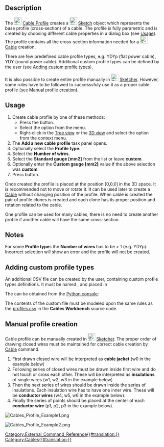<languages/>
<translate>

<!--T:1-->
{{Docnav
|[[Cables_RemoveVertexAttachment|Remove Vertex Attachment]]
|[[Cables_Cable|Cable]]
|[[Cables_Workbench|Cables]]
|IconL=Cables_RemoveVertexAttachment.svg
|IconR=Cables_Cable.svg
|IconC=Cables_workbench_icon.svg
}}

<!--T:2-->
{{GuiCommand
|Name=Cables Profile
|MenuLocation=Cables → Cable Profile
|Workbenches=[[Cables_Workbench|Cables]]
|Shortcut=
|Version=1.0
|SeeAlso=[[Cables_Cable|Cable]]
}}

==Description== <!--T:3-->

<!--T:4-->
The [[Image:Cables_Profile.svg|24px]] [[Cables_Profile|Cable Profile]] creates a [[Image:Sketcher_Sketch.svg|24px]] [[Sketch|Sketch]] object which represents the base profile (cross-section) of a cable. The profile is fully parametric and is created by choosing different cable properties in a dialog box (see [[#Usage|Usage]]). The profile contains all the cross-section information needed for a [[Image:Cables_Cable.svg|24px]] [[Cables_Cable|Cable]] creation.

<!--T:5-->
There are few predefined cable profile types, e.g. YDYp (flat power cable), YDY (round power cable). Additional custom profile types can be defined by the user (see [[#Adding custom profile types|Adding custom profile types]]).

<!--T:6-->
It is also possible to create entire profile manually in [[Image:Sketcher_Sketch.svg|24px]] [[Sketcher_Workbench|Sketcher]]. However, some rules have to be followed to successsfuly use it as a proper cable profile (see [[#Manual profile creation|Manual profile creation]]).

==Usage== <!--T:7-->

<!--T:8-->
# Create cable profile by one of these methods:
#* Press the {{Button|[[Image:Cables_Profile.svg|16px]] [[Cables_Profile|Cable Profile]]}} button.
#* Select the {{MenuCommand|Cables → [[Image:Cables_Profile.svg|16px]] Cable Profile}} option from the menu.
#* Right-click in the [[Tree_view|Tree view]] or the [[3D_view|3D view]] and select the {{MenuCommand|Cables → [[Image:Cables_Profile.svg|16px]] Cable Profile}} option from the context menu.
# The '''Add a new cable profile''' task panel opens.
# Optionally select the '''Profile type'''.
# Select the '''Number of wires'''.
# Select the '''Standard gauge [mm2]''' from the list or leave '''custom'''.
# Optionally enter the '''Custom gauge [mm2]''' value if the above selection was '''custom'''.
# Press {{KEY|OK}} button.

<!--T:9-->
Once created the profile is placed at the position [0,0,0] in the 3D space. It is recommended not to move or rotate it. It can be used later to create a [[Cables_Cable|Cable]] without changing position of the profile. When cable is created the pair of profile clones is created and each clone has its proper position and rotation related to the cable.

<!--T:10-->
One profile can be used for many cables, there is no need to create another profile if another cable will have the same cross-section.

==Notes== <!--T:11-->

<!--T:12-->
For some '''Profile type'''s the '''Number of wires''' has to be > 1 (e.g. YDYp). Incorrect selection will show an error and the profile will not be created.

==Adding custom profile types== <!--T:13-->

<!--T:14-->
An additional CSV file can be created by the user, containing custom profile types definitions. It must be named {{incode|profiles.csv}}, and placed in

<!--T:15-->
{{Code|lang=bash|code=
$FREECAD_USER_DIR/Cables/
}}

<!--T:16-->
The {{incode|$FREECAD_USER_DIR}} can be obtained from the [[Python_console|Python console]]:

<!--T:17-->
{{Code|lang=bash|code=
FreeCAD.getUserAppDataDir()
}}

<!--T:18-->
The contents of the custom {{incode|profiles.csv}} file must be modeled upon the same rules as the [https://github.com/sargo-devel/Cables/blob/master/Resources/presets/profiles.csv profiles.csv] in the '''Cables Workbench''' source code.

==Manual profile creation== <!--T:19-->

<!--T:20-->
Cable profile can be manually created in [[Image:Sketcher_Sketch.svg|24px]] [[Sketcher_Workbench|Sketcher]]. The proper order of drawing closed wires must be maintained for correct cable creation by [[Cables_Cable|Cable]] command.
# First drawn closed wire will be interpreted as '''cable jacket''' (w0 in the example below)
# Following series of closed wires must be drawn inside first wire and do not touch or cross each other. These will be interpreted as '''insulations''' of single wires (w1, w2, w3 in the example below).
# Then the next series of wires should be drawn inside the series of insulations. Each insulation wire has to have one inner wire. These will be '''conductor wires''' (w4, w5, w6 in the example below).
# Finally the series of points should be placed at the center of each '''conductor wire''' (p1, p2, p3 in the example below).

</translate>
[[Image:Cables_Profile_Example1.png]]
<translate>
<!--T:21-->
{{Caption|Example triangular profile created with Sketcher}}

</translate>
[[Image:Cables_Profile_Example2.png]]
<translate>
<!--T:22-->
{{Caption|Cable created from the triangular profile}}


<!--T:23-->
{{Docnav
|[[Cables_RemoveVertexAttachment|Remove Vertex Attachment]]
|[[Cables_Cable|Cable]]
|[[Cables_Workbench|Cables]]
|IconL=Cables_RemoveVertexAttachment.svg
|IconR=Cables_Cable.svg
|IconC=Cables_workbench_icon.svg
}}

</translate>
[[Category:External_Command_Reference{{#translation:}}]]
[[Category:Cables{{#translation:}}]]